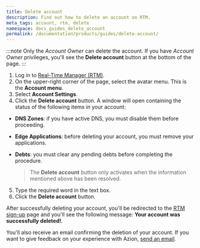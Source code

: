 ```yaml
---
title: Delete account
description: Find out how to delete an account on RTM.
meta_tags: account, rtm, delete
namespace: docs_guides_delete_account
permalink: /documentation/products/guides/delete-account/
---
```


:::note
Only the *Account Owner* can delete the account. If you have *Account Owner* privileges, you'll see the **Delete account** button at the bottom of the page.
:::

1. Log in to [Real-Time Manager (RTM)](https://manager.azion.com/).
2. On the upper-right corner of the page, select the avatar menu. This is the **Account menu**.
3. Select **Account Settings**.
4. Click the **Delete account** button. A window will open containing the status of the following items in your account:

- **DNS Zones**: if you have active DNS, you must disable them before proceeding.
- **Edge Applications**: before deleting your account, you must remove your applications.
- **Debts**: you must clear any pending debts before completing the procedure.

   > The **Delete account** button only activates when the information mentioned above has been resolved.

5. Type the required word in the text box.
6. Click the **Delete account** button.

After successfully deleting your account, you'll be redirected to the [RTM sign-up](https://manager.azion.com/signup/) page and you'll see the following message: **Your account was successfully deleted!**.

You'll also receive an email confirming the deletion of your account. If you want to give feedback on your experience with Azion, [send an email](mailto:feedback@azion.com).